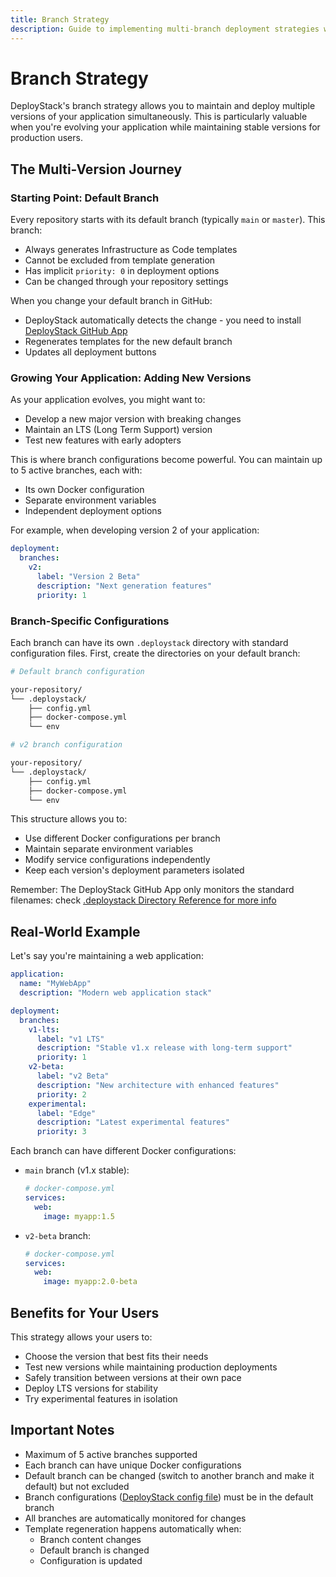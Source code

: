 ```yaml
---
title: Branch Strategy
description: Guide to implementing multi-branch deployment strategies with DeployStack, enabling version-specific deployments and automated template management.
---
```


# Branch Strategy

DeployStack's branch strategy allows you to maintain and deploy multiple versions of your application simultaneously. This is particularly valuable when you're evolving your application while maintaining stable versions for production users.

## The Multi-Version Journey

### Starting Point: Default Branch

Every repository starts with its default branch (typically `main` or `master`). This branch:

- Always generates Infrastructure as Code templates
- Cannot be excluded from template generation
- Has implicit `priority: 0` in deployment options
- Can be changed through your repository settings

When you change your default branch in GitHub:

- DeployStack automatically detects the change - you need to install [DeployStack GitHub App](/deploystack/github-application)
- Regenerates templates for the new default branch
- Updates all deployment buttons

### Growing Your Application: Adding New Versions

As your application evolves, you might want to:

- Develop a new major version with breaking changes
- Maintain an LTS (Long Term Support) version
- Test new features with early adopters

This is where branch configurations become powerful. You can maintain up to 5 active branches, each with:

- Its own Docker configuration
- Separate environment variables
- Independent deployment options

For example, when developing version 2 of your application:

```yaml
deployment:
  branches:
    v2:
      label: "Version 2 Beta"
      description: "Next generation features"
      priority: 1
```

### Branch-Specific Configurations

Each branch can have its own `.deploystack` directory with standard configuration files. First, create the directories on your default branch:

```bash
# Default branch configuration

your-repository/
└── .deploystack/
    ├── config.yml
    ├── docker-compose.yml
    └── env
```

```bash
# v2 branch configuration

your-repository/
└── .deploystack/
    ├── config.yml
    ├── docker-compose.yml
    └── env
```

This structure allows you to:

- Use different Docker configurations per branch
- Maintain separate environment variables
- Modify service configurations independently
- Keep each version's deployment parameters isolated

Remember: The DeployStack GitHub App only monitors the standard filenames: check [.deploystack Directory Reference for more info](/deploystack/deploystack-configuration-directory)

## Real-World Example

Let's say you're maintaining a web application:

```yaml
application:
  name: "MyWebApp"
  description: "Modern web application stack"

deployment:
  branches:
    v1-lts:
      label: "v1 LTS"
      description: "Stable v1.x release with long-term support"
      priority: 1
    v2-beta:
      label: "v2 Beta"
      description: "New architecture with enhanced features"
      priority: 2
    experimental:
      label: "Edge"
      description: "Latest experimental features"
      priority: 3
```

Each branch can have different Docker configurations:

- `main` branch (v1.x stable):

  ```yaml
  # docker-compose.yml
  services:
    web:
      image: myapp:1.5
  ```

- `v2-beta` branch:

  ```yaml
  # docker-compose.yml
  services:
    web:
      image: myapp:2.0-beta
  ```

## Benefits for Your Users

This strategy allows your users to:

- Choose the version that best fits their needs
- Test new versions while maintaining production deployments
- Safely transition between versions at their own pace
- Deploy LTS versions for stability
- Try experimental features in isolation

## Important Notes

- Maximum of 5 active branches supported
- Each branch can have unique Docker configurations
- Default branch can be changed (switch to another branch and make it default) but not excluded
- Branch configurations ([DeployStack config file](/deploystack/deploystack-config-file)) must be in the default branch
- All branches are automatically monitored for changes
- Template regeneration happens automatically when:
  - Branch content changes
  - Default branch is changed
  - Configuration is updated

